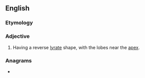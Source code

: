 ==English==

===Etymology===
{{prefix|en|ob|lyrate}}

===Adjective===
{{en-adj|-}}

# {{lb|en|botany|of leaves}} Having a reverse [[lyrate]] shape, with the lobes near the [[apex]].

===Anagrams===
* {{anagrams|en|borylate}}